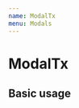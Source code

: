 ```yaml
---
name: ModalTx
menu: Modals
---
```




# ModalTx

<PropsTable of={ModalTx} />

## Basic usage

<Playground>
  <ModalTx
    isOpen
    status={1}
    transactions={[
      { title: 'First transaction', status: 0 },
      { title: 'Second transaction', status: 2 },
    ]}
  />
</Playground>
